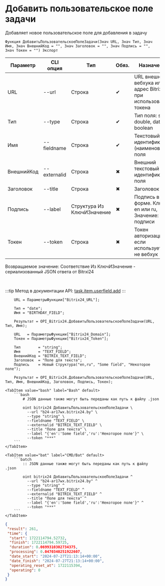 ﻿---
sidebar_position: 2
description: Добавить пользовательское поле задачи и другие функции для работы с Bitrix24 в Открытом пакете интеграций - бесплатной open-source библиотеке интеграций для 1С:Предприятие 8, OneScript и CLI
keywords: [1C, 1С, 1С:Предприятие, 1С:Предприятие 8.3, API, Интеграция, Сервисы, Обмен, OneScript, CLI, Bitrix24]
---


# Добавить пользовательское поле задачи
 Добавляет новое пользовательское поле для добавления в задачу



`Функция ДобавитьПользовательскоеПолеЗадачи(Знач URL, Знач Тип, Знач Имя, Знач ВнешнийКод = "", Знач Заголовок = "", Знач Подпись = "", Знач Токен = "") Экспорт`

  | Параметр | CLI опция | Тип | Обяз. | Назначение |
  |-|-|-|-|-|
  | URL | --url | Строка | &#x2714; | URL внешнего вебхука или адрес Bitrix24 при использовании токена |
  | Тип | --type | Строка | &#x2714; | Тип поля: string, double, date, boolean |
  | Имя | --fieldname | Строка | &#x2714; | Текстовый идентификатор (наименование) поля |
  | ВнешнийКод | --externalid | Строка | &#x2716; | Внешний текстовый идентификатор поля |
  | Заголовок | --title | Строка | &#x2716; | Заголовок поля |
  | Подпись | --label | Структура Из КлючИЗначение | &#x2716; | Подпись в форме. Ключ: en или ru, Значение: Текст подписи |
  | Токен | --token | Строка | &#x2716; | Токен авторизации, если используется не вебхук |

  
  Возвращаемое значение:   Соответствие Из КлючИЗначение - сериализованный JSON ответа от Bitrxi24

<br/>

:::tip
Метод в документации API: [task.item.userfield.add](https://dev.1c-bitrix.ru/rest_help/tasks/task/userfield/add.php)
:::
<br/>


```bsl title="Пример использования для 1С:Предприятие/OneScript"
    URL = ПараметрыФункции["Bitrix24_URL"];

    Тип = "date";
    Имя = "BIRTHDAY_FIELD";

    Результат = OPI_Bitrix24.ДобавитьПользовательскоеПолеЗадачи(URL, Тип, Имя);

    URL   = ПараметрыФункции["Bitrix24_Domain"];
    Токен = ПараметрыФункции["Bitrix24_Token"];

    Тип        = "string";
    Имя        = "TEXT_FIELD";
    ВнешнийКод = "BITRIX_TEXT_FIELD";
    Заголовок  = "Поле для текста";
    Подпись    = Новый Структура("en,ru", "Some field", "Некоторое поле");

    Результат = OPI_Bitrix24.ДобавитьПользовательскоеПолеЗадачи(URL, Тип, Имя, ВнешнийКод, Заголовок, Подпись, Токен);
```
    

 <Tabs>
  
    <TabItem value="bash" label="Bash" default>
        ```bash
            # JSON данные также могут быть переданы как путь к файлу .json
            
            oint bitrix24 ДобавитьПользовательскоеПолеЗадачи \
              --url "b24-ar17wx.bitrix24.by" \
              --type "string" \
              --fieldname "TEXT_FIELD" \
              --externalid "BITRIX_TEXT_FIELD" \
              --title "Поле для текста" \
              --label "{'en':'Some field','ru':'Некоторое поле'}" \
              --token "***"
        ```
    </TabItem>
  
    <TabItem value="bat" label="CMD/Bat" default>
        ```batch
            :: JSON данные также могут быть переданы как путь к файлу .json
            
            oint bitrix24 ДобавитьПользовательскоеПолеЗадачи ^
              --url "b24-ar17wx.bitrix24.by" ^
              --type "string" ^
              --fieldname "TEXT_FIELD" ^
              --externalid "BITRIX_TEXT_FIELD" ^
              --title "Поле для текста" ^
              --label "{'en':'Some field','ru':'Некоторое поле'}" ^
              --token "***"
        ```
    </TabItem>
</Tabs>


```json title="Результат"
{
 "result": 261,
 "time": {
  "start": 1722114794.52732,
  "finish": 1722114794.59725,
  "duration": 0.0699310302734375,
  "processing": 0.0470340251922607,
  "date_start": "2024-07-27T21:13:14+00:00",
  "date_finish": "2024-07-27T21:13:14+00:00",
  "operating_reset_at": 1722115394,
  "operating": 0
 }
}
```
